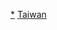 {{Portal|臺灣|社会}}
{{Wikipedia category|hidden=yes|container=yes}}

[[Category:台灣組織|*]]
[[Category:以各國組織命名的分類|Taiwan]]